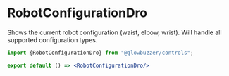 
# RobotConfigurationDro

<GithubSourceLink project="gbr" lib="controls" path="dro/RobotConfigurationDro.tsx"/>

Shows the current robot configuration (waist, elbow, wrist). Will handle all supported configuration types.

```jsx demo
import {RobotConfigurationDro} from "@glowbuzzer/controls";

export default () => <RobotConfigurationDro/>
```
